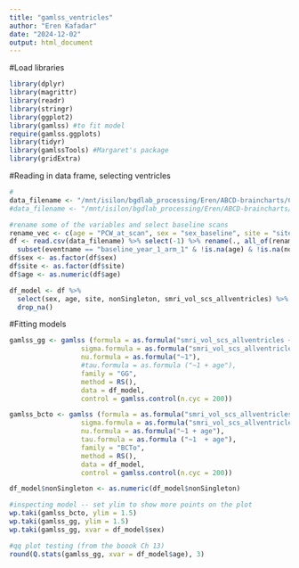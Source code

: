 ```yaml
---
title: "gamlss_ventricles"
author: "Eren Kafadar"
date: "2024-12-02"
output: html_document
---
```

#Load libraries
```r
library(dplyr)
library(magrittr)
library(readr)
library(stringr)
library(ggplot2)
library(gamlss) #to fit model
require(gamlss.ggplots)
library(tidyr)
library(gamlssTools) #Margaret's package
library(gridExtra)
```

#Reading in data frame, selecting ventricles
```r
#
data_filename <- "/mnt/isilon/bgdlab_processing/Eren/ABCD-braincharts/CSV/process_tables_5.1/abcd5.1_long_selectVars_NOdxfilter_famfilter2024-09-20.csv"
#data_filename <- "/mnt/isilon/bgdlab_processing/Eren/ABCD-braincharts/CSV/process_tables_5.1/abcd5.1_long_selectVars_NOdxfilter_famfilter_outliersRM2024-10-28.csv"

#rename some of the variables and select baseline scans
rename_vec <- c(age = "PCW_at_scan", sex = "sex_baseline", site = "site_id_l", nonSingleton = "nonSingleton")
df <- read.csv(data_filename) %>% select(-1) %>% rename(., all_of(rename_vec)) %>% 
  subset(eventname == "baseline_year_1_arm_1" & !is.na(age) & !is.na(nonSingleton) & (sex %in% c("M", "F")))
df$sex <- as.factor(df$sex)
df$site <- as.factor(df$site)
df$age <- as.numeric(df$age)

df_model <- df %>% 
  select(sex, age, site, nonSingleton, smri_vol_scs_allventricles) %>% 
  drop_na()
```

#Fitting models
```r
gamlss_gg <- gamlss (formula = as.formula("smri_vol_scs_allventricles ~ 1 + age + sex + random(site) + nonSingleton"),
                  sigma.formula = as.formula("smri_vol_scs_allventricles ~ 1 + random(site)"),
                  nu.formula = as.formula("~1"),
                  #tau.formula = as.formula ("~1 + age"),
                  family = "GG",
                  method = RS(),
                  data = df_model,
                  control = gamlss.control(n.cyc = 200))

gamlss_bcto <- gamlss (formula = as.formula("smri_vol_scs_allventricles ~ 1 + age + sex + random(site) + nonSingleton"),
                  sigma.formula = as.formula("smri_vol_scs_allventricles ~ 1 + age + sex + random(site) + nonSingleton"),
                  nu.formula = as.formula("~1 + age"),
                  tau.formula = as.formula ("~1  + age"),
                  family = "BCTo",
                  method = RS(),
                  data = df_model,
                  control = gamlss.control(n.cyc = 200))
```

```r
df_model$nonSingleton <- as.numeric(df_model$nonSingleton)

#inspecting model -- set ylim to show more points on the plot
wp.taki(gamlss_bcto, ylim = 1.5)
wp.taki(gamlss_gg, ylim = 1.5)
wp.taki(gamlss_gg, xvar = df_model$sex)

#qq plot testing (from the boook Ch 13)
round(Q.stats(gamlss_gg, xvar = df_model$age), 3)
```